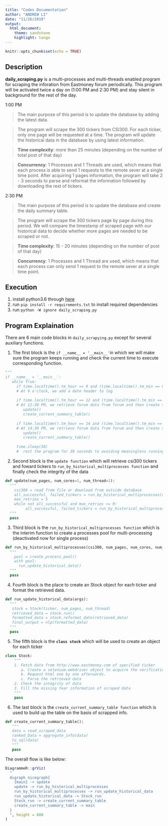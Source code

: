 ```yaml
---
title: "Codes Documentation"
author: "ANDREW LI"
date: "11/26/2019"
output: 
  html_document:
    theme: sandstone
    highlight: tango
---
```


```r
knitr::opts_chunk$set(echo = TRUE)
```

<!-- ## Codes Documentation -->

## Description
**daily_scraping.py** is a multi-processes and multi-threads enabled program for scraping the inforation from Eastmoney forum periodically. This program will be activated twice a day on (1:00 PM and 2:30 PM) and stay silent in background for the rest of the day.

1:00 PM

> The main purpose of this period is to update the database by adding the latest data. 

> The program will scrape the 300 tickers from CSI300. For each ticker, only one page will be requested at a time. The program will update the historical data in the database by using latest information.

> **Time complexity**: more than 25 minutes (depending on the number of total post of that day)

> **Concurrency**: 1 Processes and 1 Threads are used, which means that each process is able to send 1 requests to the remote sever at a single time point. After acquiring 1 pages information, the program will take 2 - 3 seconds to parse and reformat the information followed by downloading the rest of tickers.

2:30 PM

> The main purpose of this period is to update the database and create the daily summary table.

> The program will scrape the 300 tickers page by page during this period. We will compare the timestamp of scraped page with our historical data to decide whether more pages are needed to be scraped or not.

> **Time complexity**: 15 - 20 minutes (depending on the number of post of that day)

> **Concurrency**: 1 Processes and 1 Thread are used, which means that each process can only send 1 request to the remote sever at a single time point.

<!-- \newpage -->

<!-- ## Work Flow -->
<!-- As shown below, the main process will distribute the tickers to sub-processes and each sub-process will create threads to request web page and wait for response independently. After having the complete information, the data will be formatted by each sub-process. -->

<!-- ```{r fig.width=8, fig.height=5,echo=FALSE} -->
<!-- library(png) -->
<!-- library(grid) -->
<!-- img <- readPNG("flow.png") -->
<!--  grid.raster(img) -->
<!-- ``` -->

## Execution
1. install python3.6 through [here](https://www.python.org/downloads/release/python-368/)
2. run ```pip install -r requirements.txt``` to install required dependencies
3. run ```python -W ignore daily_scraping.py```

## Program Explaination
There are 6 main code blocks in `daily_scrapying.py` except for several auxiliary functions.

1. The first block is the `if __name__ = '__main__'`in which we will make sure the program keeps running and check the current time 
to execute corresponding function.

```python
"""
if __name__ = '__main__':
   while True:
     if time.localtime().tm_hour == 9 and (time.localtime().tm_min == 0):
     # At 9 o'clock, we add a date header to log
    
     if time.localtime().tm_hour == 12 and (time.localtime().tm_min == 30):
     # At 12:30 PM, we retrieve forum data from forum and then create summary table - 1230PM
        update()
        create_current_summary_table()
    
     if time.localtime().tm_hour == 14 and (time.localtime().tm_min == 30):
     # At 14:30 PM, we retrieve forum data from forum and then create summary table - 230PM
        update()
        create_current_summary_table()
    
     time.sleep(30)
     #  rest the program for 30 seconds to avoiding meaningless running"""
```

2. Second block is the `update function` which will retrieve csi300 tickers and foward tickers to 
`run_by_historical_multiprocesses function` and finally check the integrity of the data
```python
def update(num_pages, num_cores=1, num_thread=1):
  """
    csi300 = read from file or download from outside database
    all_successful, failed_tickers = run_by_historical_multiprocesses(csi300)
    max_retries = 5
    while not all_successful and max_retries >= 0:
         all_successful, failed_tickers = run_by_historical_multiprocesses(failed_tickers)
  """
  pass
```

3. Third block is the `run_by_historical_multiprocesses function` which is the interim function to
create a processes pool for multi-processing (deactivated  now for single process)
```python
def run_by_historical_multiprocesses(csi300, num_pages, num_cores, num_thread):
  """
    pool = create_process_pool()
    with pool:
      run_update_historical_data()
  """
  pass
```

4. Fourth block is the place to create an Stock object for each ticker and format the retrieved data.
```python
def run_update_historical_data(args):
  """  
   stock = Stock(ticker, num_pages, num_thread)
   retrieved_data = stock.run()
   formatted_data = stock.reformat_date(retrieved_data)
   final_output = nlp(formatted_data)
  """
  pass
```

5. The fifth block is the **`class stock`** which will be used to create an object for each ticker

```python
class Stock:
    """
    1. Fetch data from http://www.eastmoney.com of specified ticker
       a. Create a selenium.webdriver object to acquire the verification of website
       b. Request html one by one afterwards.
       c. Parse the retrieved data
    2. Check the integrity of data
    3. Fill the missing Year information of scraped data
    """
    pass
```

6. The last block is the `create_current_summary_table function` which is used to build up the table on the basis of scrapped info.
```python
def create_current_summary_table():
   """
   data = read_scraped_data
   ranked_Data = aggregate_info(data)
   to_sql(data)
   """
   pass
```

The overall flow is like below:

```r
DiagrammeR::grViz(
  "
  digraph nicegraph{
    {main} -> update
    update -> run_by_historical_multiprocesses
    run_by_historical_multiprocesses -> run_update_historical_data
    run_update_historical_data -> Stock_run
    Stock_run -> create_current_summary_table
    create_current_summary_table -> main
  }
  ", height = 600
)
```


